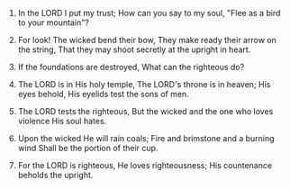 
1. In the LORD I put my trust; How can you say to my soul, "Flee as a bird to your mountain"?

2. For look! The wicked bend their bow, They make ready their arrow on the string, That they may shoot secretly at the upright in heart.

3. If the foundations are destroyed, What can the righteous do?

4. The LORD is in His holy temple, The LORD's throne is in heaven; His eyes behold, His eyelids test the sons of men.

5. The LORD tests the righteous, But the wicked and the one who loves violence His soul hates.

6. Upon the wicked He will rain coals; Fire and brimstone and a burning wind Shall be the portion of their cup.

7. For the LORD is righteous, He loves righteousness; His countenance beholds the upright.


